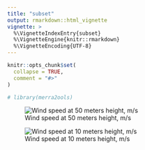```yaml
---
title: "subset"
output: rmarkdown::html_vignette
vignette: >
  %\VignetteIndexEntry{subset}
  %\VignetteEngine{knitr::rmarkdown}
  %\VignetteEncoding{UTF-8}
---
```


```r
knitr::opts_chunk$set(
  collapse = TRUE,
  comment = "#>"
)
```

```r
# library(merra2ools)
```

![Wind speed at 50 meters height, m/s](../docs/merra_wind_50m_12fps.gif)

![Wind speed at 10 meters height, m/s](../docs/merra_wind_10m_24fps.gif)
